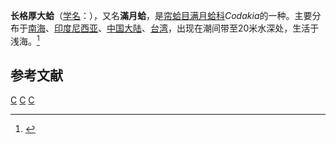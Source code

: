 {{Speciesbox
| taxon = Codakia tigerina
| binomial_authority = (Linnaeus, 1758)
}}
'''长格厚大蛤'''（[[学名|学名]]：{{lang|la|'''''Codakia tigerina'''''}}），又名'''滿月蛤'''，是[[帘蛤目|帘蛤目]][[满月蛤科|满月蛤科]]''Codakia''的一种。主要分布于[[南海|南海]]、[[印度尼西亚|印度尼西亚]]、[[中国大陆|中国大陆]]、[[台湾|台湾]]，出现在潮间带至20米水深处，生活于浅海。<ref>{{cite web|url=http://shell.sinica.edu.tw/chinese/shellbase_detail.php?science_no=2397|title=国际贝库：长格厚大蛤|publisher=台湾贝类资料库|accessdate=2009-08-11|archive-date=2016-03-04|archive-url=https://web.archive.org/web/20160304125417/http://shell.sinica.edu.tw/chinese/shellbase_detail.php?science_no=2397|dead-url=no}}</ref>

== 参考文献 ==
{{reflist}}
{{Taxonbar}}
[[Category:厚大蛤属|C]]
[[Category:_卡尔·林奈命名的生物分类|C]]
[[Category:_1758年描述的动物|C]]